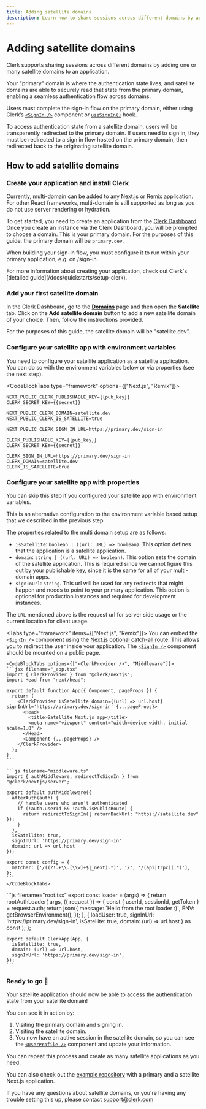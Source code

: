 ```yaml
---
title: Adding satellite domains
description: Learn how to share sessions across different domains by adding satellite domains to your application.
---
```


# Adding satellite domains

Clerk supports sharing sessions across different domains by adding one or many satellite domains to an application.

Your "primary" domain is where the authentication state lives, and satellite domains are able to securely read that state from the primary domain, enabling a seamless authentication flow across domains.

Users must complete the sign-in flow on the primary domain, either using Clerk’s [`<SignIn />`](/docs/components/authentication/sign-in) component or [`useSignIn()`](/docs/custom-flows/use-sign-up#use-sign-in) hook.

To access authentication state from a satellite domain, users will be transparently redirected to the primary domain. If users need to sign in, they must be redirected to a sign in flow hosted on the primary domain, then redirected back to the originating satellite domain.


## How to add satellite domains

<Steps>

### Create your application and install Clerk

<Callout type="warning">
Currently, multi-domain can be added to any Next.js or Remix application. For other React frameworks, multi-domain is still supported as long as you do not use server rendering or hydration.
</Callout>

To get started, you need to create an application from the [Clerk Dashboard](https://dashboard.clerk.com/). Once you create an instance via the Clerk Dashboard, you will be prompted to choose a domain. This is your primary domain. For the purposes of this guide, the primary domain will be `primary.dev`.

When building your sign-in flow, you must configure it to run within your primary application, e.g. on /sign-in.

<Callout type="info">
  For more information about creating your application, check out Clerk's [detailed guide](/docs/quickstarts/setup-clerk).
</Callout>

### Add your first satellite domain

In the Clerk Dashboard, go to the **[Domains](https://dashboard.clerk.com/last-active?path=domains)** page and then open the **Satellite** tab. Click on the **Add satellite domain** button to add a new satellite domain of your choice. Then, follow the instructions provided.

For the purposes of this guide, the satellite domain will be "satellite.dev".

<Images
src="/docs/images/advance/multi-domain/add-satellite-domain.webp"
width={3024}
height={1748}
alt="The 'Satellite' tab on the Domains page in the Clerk Dashboard."
/>

### Configure your satellite app with environment variables

You need to configure your satellite application as a satellite application. You can do so with the environment variables below or via properties (see the next step).

<CodeBlockTabs type="framework" options={["Next.js", "Remix"]}>
```env filename=".env.local"
NEXT_PUBLIC_CLERK_PUBLISHABLE_KEY={{pub_key}}
CLERK_SECRET_KEY={{secret}}

NEXT_PUBLIC_CLERK_DOMAIN=satellite.dev
NEXT_PUBLIC_CLERK_IS_SATELLITE=true

NEXT_PUBLIC_CLERK_SIGN_IN_URL=https://primary.dev/sign-in
```
```env filename=".env"
CLERK_PUBLISHABLE_KEY={{pub_key}}
CLERK_SECRET_KEY={{secret}}

CLERK_SIGN_IN_URL=https://primary.dev/sign-in
CLERK_DOMAIN=satellite.dev
CLERK_IS_SATELLITE=true
```
</CodeBlockTabs>

### Configure your satellite app with properties

You can skip this step if you configured your satellite app with environment variables.

This is an alternative configuration to the environment variable based setup that we described in the previous step.

The properties related to the multi domain setup are as follows:
* `isSatellite`: `boolean | ((url: URL) => boolean)`. This option defines that the application is a satellite application.
* `domain`: `string | ((url: URL) => boolean)`. This option sets the domain of the satellite application. This is required since we cannot figure this out by your publishable key, since it is the same for all of your multi-domain apps.
* `signInUrl`: `string`. This url will be used for any redirects that might happen and needs to point to your primary application. This option is optional for production instances and required for development instances.

The `URL` mentioned above is the request url for server side usage or the current location for client usage.

<Tabs type="framework" items={["Next.js", "Remix"]}>
  <Tab>
    You can embed the [`<SignIn />`][signin] component using the [Next.js optional catch-all route](https://nextjs.org/docs/pages/building-your-application/routing/dynamic-routes#optional-catch-all-routes). This allows you to redirect the user inside your application. The [`<SignIn />`][signin] component should be mounted on a public page.

    <CodeBlockTabs options={["<ClerkProvider />", "Middleware"]}>
    ```jsx filename="_app.tsx"
    import { ClerkProvider } from "@clerk/nextjs";
    import Head from "next/head";

    export default function App({ Component, pageProps }) {
      return (
        <ClerkProvider isSatellite domain={(url) => url.host} signInUrl='https://primary.dev/sign-in' {...pageProps}>
          <Head>
            <title>Satellite Next.js app</title>
            <meta name="viewport" content="width=device-width, initial-scale=1.0" />
          </Head>
          <Component {...pageProps} />
        </ClerkProvider>
      );
    }
    ```

    ```js filename="middleware.ts"
    import { authMiddleware, redirectToSignIn } from "@clerk/nextjs/server";

    export default authMiddleware({
      afterAuth(auth) {
        // handle users who aren't authenticated
        if (!auth.userId && !auth.isPublicRoute) {
          return redirectToSignIn({ returnBackUrl: "https://satellite.dev" });
        }
      },
      isSatellite: true,
      signInUrl: 'https://primary.dev/sign-in'
      domain: url => url.host
    });

    export const config = {
      matcher: ['/((?!.+\\.[\\w]+$|_next).*)', '/', '/(api|trpc)(.*)'],
    };
    ```
    </CodeBlockTabs>
  </Tab>

  <Tab>
    ```js filename="root.tsx"
    export const loader = (args) => {
      return rootAuthLoader(
        args,
        ({ request }) => {
          const { userId, sessionId, getToken } = request.auth;
          return json({
              message: `Hello from the root loader :)`,
              ENV: getBrowserEnvironment(),
          });
        },
        {
          loadUser: true,
          signInUrl: 'https://primary.dev/sign-in',
          isSatellite: true,
          domain: (url) => url.host
        } as const
      );
    };

    export default ClerkApp(App, {
      isSatellite: true,
      domain: (url) => url.host,
      signInUrl: 'https://primary.dev/sign-in',
    });
    ```
  </Tab>

</Tabs>

### Ready to go 🎉

Your satellite application should now be able to access the authentication state from your satellite domain! 

You can see it in action by: 
1. Visiting the primary domain and signing in.
2. Visiting the satellite domain.
3. You now have an active session in the satellite domain, so you can see the [`<UserProfile />`](/docs/components/user/user-profile) component and update your information.

You can repeat this process and create as many satellite applications as you need.

</Steps>

You can also check out the [example repository](https://github.com/clerk/clerk-nextjs-multi-domain-example) with a primary and a satellite Next.js application.

If you have any questions about satellite domains, or you're having any trouble setting this up, please contact support@clerk.com

[signin]: /docs/components/authentication/sign-in